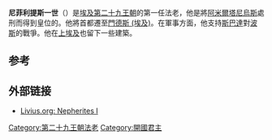 {{Pharaoh Infobox | 
    Name=尼斐利提斯一世| 
    Image= Louvre 032007 15.jpg|
Caption=尼翡利提斯一世的獅身人面像|
ImageSize=250|
    Alt=內法阿魯德一世|
   NomenHiero=| 
Nomen= Nef-aa-rud<br/>The Great Ones Prosper<ref name=clayton>Clayton, Peter A. <cite>''Chronicle of the Pharaohs: The Reign-by-Reign Record of the Rulers and Dynasties of Ancient Egypt''</cite>. p.203 Thames & Hudson. 2006. ISBN 0-500-28628-0</ref> | 
PrenomenHiero=|
 Prenomen=''Ba-en-re Mery-netjeru''<br>Soul of Re, Beloved of the Gods<ref name=clayton/>| 
Golden= |
 Nebty= | 
Horus= | 
HorusHiero= |
Reign=399-393 BCE|
Dynasty=[[第二十九王朝|第二十九王朝]] |
Coregency=|
Predecessor=[[阿米爾塔尼烏斯|阿米爾塔尼烏斯]]（第二十八王朝）|
Successor=[[普撒穆提斯|普撒穆提斯]]|
Spouse=|
children=|
Father= |
Mother=| 
Born=|
Died=公元前393年|
Burial=[[門德斯_(埃及)|門德斯 (埃及)]]|
Monuments=
}}
'''尼菲利提斯一世'''（{{lang-en|Nepherites I}}）是[[埃及第二十九王朝|埃及第二十九王朝]]的第一任法老，他是將[[阿米爾塔尼烏斯|阿米爾塔尼烏斯]]處刑而得到皇位的。他將首都遷至[[門德斯_(埃及)|門德斯 (埃及)]]。在軍事方面，他支持[[斯巴達|斯巴達]]對[[波斯|波斯]]的戰爭。他在[[上埃及|上埃及]]也留下一些建築。

==参考==
{{reflist}}

==外部链接==
*[http://www.livius.org/ne-nn/nepherites/nepherites_i.html Livius.org: Nepherites I] {{Wayback|url=http://www.livius.org/ne-nn/nepherites/nepherites_i.html |date=20140607231008 }}

{{Pharaoh | Prev=[[阿米爾塔尼烏斯|阿米爾塔尼烏斯]]（第二十八王朝） | Dynasty=[[埃及第二十九王朝|第二十九王朝]] | Next=[[普撒穆提斯|普撒穆提斯]]}}

{{著名埃及统治者}}

[[Category:第二十九王朝法老|Category:第二十九王朝法老]]
[[Category:開國君主|Category:開國君主]]